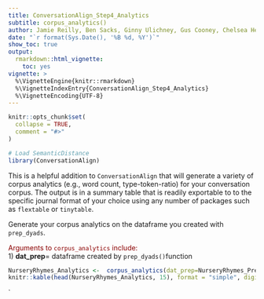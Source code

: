 ```yaml
---
title: ConversationAlign_Step4_Analytics
subtitle: corpus_analytics()
author: Jamie Reilly, Ben Sacks, Ginny Ulichney, Gus Cooney, Chelsea Helion
date: "`r format(Sys.Date(), '%B %d, %Y')`"
show_toc: true
output:
  rmarkdown::html_vignette:
    toc: yes
vignette: >
  %\VignetteEngine{knitr::rmarkdown}
  %\VignetteIndexEntry{ConversationAlign_Step4_Analytics}
  %\VignetteEncoding{UTF-8}
---
```


```r
knitr::opts_chunk$set(
  collapse = TRUE,
  comment = "#>"
)
```

```r
# Load SemanticDistance
library(ConversationAlign)
```

This is a helpful addition to `ConversationAlign` that will generate a variety of corpus analytics (e.g., word count, type-token-ratio) for your conversation corpus. The output is in a summary table that is readily exportable to to the specific journal format of your choice using any number of packages such as `flextable` or `tinytable`. <br>

Generate your corpus analytics on the dataframe you created with `prep_dyads`.

<span style="color: darkred;">Arguments to `corpus_analytics` include:</span> <br>
1) **dat_prep**= dataframe created by ``prep_dyads()``function <br>

```r
NurseryRhymes_Analytics <-  corpus_analytics(dat_prep=NurseryRhymes_Prepped)
knitr::kable(head(NurseryRhymes_Analytics, 15), format = "simple", digits = 2)
```



`

